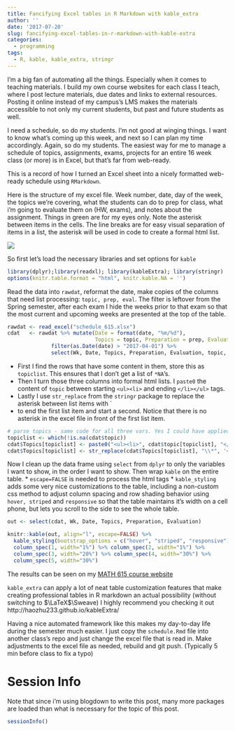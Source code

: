 ```yaml
---
title: Fancifying Excel tables in R Markdown with kable_extra
author: ''
date: '2017-07-20'
slug: fancifying-excel-tables-in-r-markdown-with-kable-extra
categories:
  - programming
tags:
  - R, kable, kable_extra, stringr
---
```


I'm a big fan of automating all the things. Especially when it comes to teaching materials.
I build my own course websites for each class I teach, where I post lecture materials, due
dates and links to external resources. Posting it online instead of my campus's LMS makes 
the materials accessible to not only my current students, but past and future students as well. 

I need a schedule, so do my students. I'm not good at winging things. I want to know what's 
coming up this week, and next so I can plan my time accordingly. Again, so do my students. 
The easiest way for me to manage a schedule of topics, assignments, exams, projects for an 
entire 16 week class (or more) is in Excel, but that's far from web-ready. 

This is a record of how I turned an Excel sheet into a nicely formatted web-ready schedule
using `RMarkdown`. 

Here is the structure of my excel file. Week number, date, day of the week, the topics
we're covering, what the students can do to prep for class, what i'm going to evaluate them
on (HW, exams), and notes about the assignment. Things in green are for my eyes only. 
Note the asterisk between items in the cells. The line breaks are for easy visual separation of 
items in a list, the asterisk will be used in code to create a formal html list. 


![](../../img/excel_schedule.PNG)


So first let's load the necessary libraries and set options for `kable`
```r
library(dplyr);library(readxl); library(kableExtra); library(stringr)
options(knitr.table.format = "html", knitr.kable.NA = '') 
```

Read the data into `rawdat`, reformat the date, make copies of the columns that need list
processing: `topic, prep, eval`. The filter is leftover from the Spring semester, after each
exam I hide the weeks prior to that exam so that the most current and upcoming weeks are 
presented at the top of the table. 
```r
rawdat <- read_excel("schedule_615.xlsx")
cdat   <- rawdat %>% mutate(Date = format(date, "%m/%d"), 
                            Topics = topic, Preparation = prep, Evaluation = eval) %>% 
              filter(as.Date(date) > "2017-04-01") %>%
              select(Wk, Date, Topics, Preparation, Evaluation, topic, prep, eval)
```

* First I find the rows that have some content in them, store this as `topiclist`. This
ensures that I don't get a list of `*NA`'s. 
* Then I turn those three columns into formal html lists. I `paste0` the content of `topic` between
starting `<ul><li>`  and ending `</li></ul>` tags. 
* Lastly I use `str_replace` from the `stringr` package to replace the asterisk between list items
with `</li><li> to end the first list item and start a second. Notice that there is no asterisk
in the excel file in front of the first list item. 
```r
# parse topics - same code for all three vars. Yes I could have applied a function. 
topiclist <- which(!is.na(cdat$topic))
cdat$Topics[topiclist] <- paste0("<ul><li>", cdat$topic[topiclist], "</li></ul>")
cdat$Topics[topiclist] <- str_replace(cdat$Topics[topiclist], "\\*", '</li><li>')
```

Now I clean up the data frame using `select` from `dplyr` to only the variables I want to show, 
in the order I want to show. Then wrap `kable` on the entire table. 
* `escape=FALSE` is needed to process the html tags
* `kable_styling` adds some very nice customizations to the table, including a non-custom css 
  method to adjust column spacing and row shading behavior using `hover, striped` and `responsive` 
  so that the table maintains it's width on a cell phone, but lets you scroll to the side to 
  see the whole table.  
```r
out <- select(cdat, Wk, Date, Topics, Preparation, Evaluation)

knitr::kable(out, align="l", escape=FALSE) %>% 
  kable_styling(bootstrap_options = c("hover", "striped", "responsive")) %>% 
  column_spec(1, width="1%") %>% column_spec(2, width="1%") %>%
  column_spec(3, width="20%") %>% column_spec(4, width="30%") %>%
  column_spec(5, width="30%")
```

The results can be seen on my [MATH 615 course website](https://norcalbiostat.github.io/MATH615/schedule.html)

`kable_extra` can apply a lot of neat table customization features that make creating professional tables in 
R markdown an actual possibility (without switching to $\LaTeX$\\Sweave)
I highly recommend you checking it out http://haozhu233.github.io/kableExtra/  

Having a nice automated framework like this makes my day-to-day life during the semester much easier. 
I just copy the `schedule.Rmd` file into another class's repo and just change the excel file that
is read in. Make adjustments to the excel file as needed, rebuild and git push. 
(Typically 5 min before class to fix a typo)

# Session Info
Note that since i'm using blogdown to write this post, many more packages are loaded than what is necessary
for the topic of this post. 
```r
sessionInfo()
```